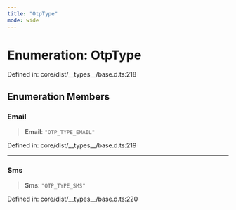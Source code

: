```yaml
---
title: "OtpType"
mode: wide
---
```

  
# Enumeration: OtpType

Defined in: core/dist/\_\_types\_\_/base.d.ts:218

## Enumeration Members

### Email

> **Email**: `"OTP_TYPE_EMAIL"`

Defined in: core/dist/\_\_types\_\_/base.d.ts:219

***

### Sms

> **Sms**: `"OTP_TYPE_SMS"`

Defined in: core/dist/\_\_types\_\_/base.d.ts:220

